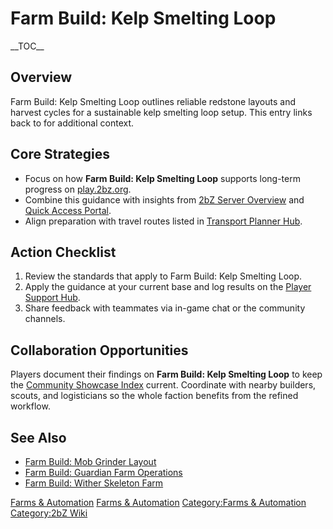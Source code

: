 {{Short description|Farm Build: Kelp Smelting Loop outlines reliable redstone layouts and harvest cycles for a sustainable kelp smelting loop setup}}
= Farm Build: Kelp Smelting Loop =
{{2bZ Navbox}}
__TOC__

== Overview ==
Farm Build: Kelp Smelting Loop outlines reliable redstone layouts and harvest cycles for a
sustainable kelp smelting loop setup. This entry links back to [[Category:Farms &
Automation|Farms & Automation]] for additional context.

== Core Strategies ==
* Focus on how '''Farm Build: Kelp Smelting Loop''' supports long-term progress on [[play.2bz.org]].
* Combine this guidance with insights from [[2bZ Server Overview]] and [[Quick Access Portal]].
* Align preparation with travel routes listed in [[Transport Planner Hub]].

== Action Checklist ==
# Review the [[Category:Farms & Automation|Farms & Automation]] standards that apply to Farm Build: Kelp Smelting Loop.
# Apply the guidance at your current base and log results on the [[Player Support Hub]].
# Share feedback with teammates via in-game chat or the community channels.

== Collaboration Opportunities ==
Players document their findings on '''Farm Build: Kelp Smelting Loop''' to keep the
[[Community Showcase Index]] current. Coordinate with nearby builders, scouts, and
logisticians so the whole faction benefits from the refined workflow.

== See Also ==
* [[Farm Build: Mob Grinder Layout]]
* [[Farm Build: Guardian Farm Operations]]
* [[Farm Build: Wither Skeleton Farm]]

[[Category:Farms & Automation]]
[[Category:2bZ Wiki]]
